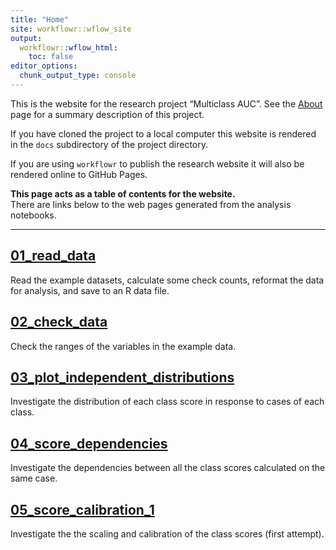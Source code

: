 ```yaml
---
title: "Home"
site: workflowr::wflow_site
output:
  workflowr::wflow_html:
    toc: false
editor_options:
  chunk_output_type: console
---
```


This is the website for the research project "Multiclass AUC".
See the [About](about.html) page for a summary description of this project.

If you have cloned the project to a local computer this website is
rendered in the `docs` subdirectory of the project directory.

If you are using `workflowr` to publish the research website it will
also be rendered online to GitHub Pages.

**This page acts as a table of contents for the website.**\
There are links below to the web pages generated from the analysis notebooks.

------------------------------------------------------------------------

## [01_read_data](01_read_data.html) {.unnumbered}

Read the example datasets, calculate some check counts, reformat the data for analysis, and save to an R data file.

## [02_check_data](02_check_data.html) {.unnumbered}

Check the ranges of the variables in the example data.

## [03_plot_independent_distributions](03_plot_independent_distributions.html) {.unnumbered}

Investigate the distribution of each class score in response to cases of each class.

## [04_score_dependencies](04_score_dependencies.html) {.unnumbered}

Investigate the dependencies between all the class scores calculated on the same case.

## [05_score_calibration_1](05_score_calibration_1.html) {.unnumbered}

Investigate the the scaling and calibration of the class scores (first attempt).


